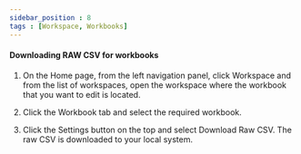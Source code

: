 ```yaml
---
sidebar_position : 8
tags : [Workspace, Workbooks]
---
```


#### Downloading RAW CSV for workbooks

1.  On the Home page, from the left navigation panel, click Workspace and from the list of workspaces, open the workspace where the workbook that you want to edit is located.
    
2.  Click the Workbook tab and select the required workbook.
    
3.  Click the Settings button on the top and select Download Raw CSV. The raw CSV is downloaded to your local system.
    